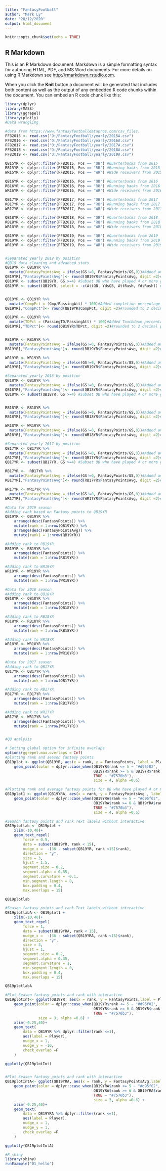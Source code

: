```yaml
---
title: "FantasyFootball"
author: "Mark Ly"
date: "28/12/2020"
output: html_document
---
```


```r
knitr::opts_chunk$set(echo = TRUE)
```

## R Markdown

This is an R Markdown document. Markdown is a simple formatting syntax for authoring HTML, PDF, and MS Word documents. For more details on using R Markdown see <http://rmarkdown.rstudio.com>.

When you click the **Knit** button a document will be generated that includes both content as well as the output of any embedded R code chunks within the document. You can embed an R code chunk like this:

```r
library(dplyr)
library(MASS)
library(ggrepel)
library(plotly)
#Data wrangling 

#data from https://www.fantasyfootballdatapros.com/csv_files. 
FFB2015 <- read.csv("D:/FantasyFootball/yearly/2015A.csv") 
FFB2016 <- read.csv("D:/FantasyFootball/yearly/2016A.csv") 
FFB2017 <- read.csv("D:/FantasyFootball/yearly/2017A.csv") 
FFB2018 <- read.csv("D:/FantasyFootball/yearly/2018A.csv") 
FFB2019 <- read.csv("D:/FantasyFootball/yearly/2019A.csv")

QB15YR <- dplyr::filter(FFB2015, Pos == "QB") #Quarterbacks from 2015
RB15YR <- dplyr::filter(FFB2015, Pos == "RB") #Running backs from 2015
WR15YR <- dplyr::filter(FFB2015, Pos == "WR") #Wide receivers from 2015

QB16YR <- dplyr::filter(FFB2016, Pos == "QB") #Quarterbacks from 2016
RB16YR <- dplyr::filter(FFB2016, Pos == "RB") #Running backs from 2016
WR16YR <- dplyr::filter(FFB2016, Pos == "WR") #Wide receivers from 2016

QB17YR <- dplyr::filter(FFB2017, Pos == "QB") #Quarterbacks from 2017
RB17YR <- dplyr::filter(FFB2017, Pos == "RB") #Running backs from 2017
WR17YR <- dplyr::filter(FFB2017, Pos == "WR") #Wide receivers from 2017

QB18YR <- dplyr::filter(FFB2018, Pos == "QB") #Quarterbacks from 2018
RB18YR <- dplyr::filter(FFB2018, Pos == "RB") #Running backs from 2018
WR18YR <- dplyr::filter(FFB2018, Pos == "WR") #Wide receivers from 2018

QB19YR <- dplyr::filter(FFB2019, Pos == "QB") #Quarterbacks from 2019
RB19YR <- dplyr::filter(FFB2019, Pos == "RB") #Running backs from 2019
WR19YR <- dplyr::filter(FFB2019, Pos == "WR") #Wide receivers from 2019


#Separated yearly 2019 by position
#QB19 data cleaning and advanced stats 
QB19YR <- QB19YR %>%
  mutate(FantasyPointsAvg = ifelse(GS!=0, FantasyPoints/GS,0))#Added average QB fantasy points per games played 
QB19YR[,"FantasyPointsAvg"]<- round(QB19YR$FantasyPointsAvg, digit =2)#rounded to 2 decimal points
QB19YR <- subset(QB19YR, GS >=4) #Subset QB who have played 4 or more games in the year 
QB19YR <- subset(QB19YR, select = -c(AttQB, YdsQB, AttRush, YdsRush)) #Removing duplicate columns


QB19YR <- QB19YR %>%
  mutate(CompPct = (Cmp/PassingAtt) * 100)#Added completion percentage
QB19YR[,"CompPct"]<- round(QB19YR$CompPct, digit =2)#rounded to 2 decimal points

QB19YR <- QB19YR %>%
  mutate(TDPct = (PassingTD/PassingAtt) * 100)#Added Touchdown percentage
QB19YR[,"TDPct"]<- round(QB19YR$TDPct, digit =2)#rounded to 2 decimal points


RB19YR <- RB19YR %>%
  mutate(FantasyPointsAvg = ifelse(GS!=0, FantasyPoints/GS,0))#Added average fantasy points per games played 
RB19YR[,"FantasyPointsAvg"]<- round(RB19YR$FantasyPointsAvg, digit =2)#rounded to 2 decimal points

WR19YR <- WR19YR %>%
  mutate(FantasyPointsAvg = ifelse(GS!=0, FantasyPoints/GS,0))#Added average fantasy points per games played 
WR19YR[,"FantasyPointsAvg"]<- round(WR19YR$FantasyPointsAvg, digit =2)#rounded to 2 decimal points

#Separated yearly 2018 by position 
QB18YR <- QB18YR %>%
  mutate(FantasyPointsAvg = ifelse(GS!=0, FantasyPoints/GS,0))#Added average QB fantasy points per games played 
QB18YR[,"FantasyPointsAvg"]<- round(QB18YR$FantasyPointsAvg, digit =2)#rounded to 2 decimal points
QB18YR <- subset(QB18YR, GS >=4) #Subset QB who have played 4 or more games in the year 


RB18YR <- RB18YR %>%
  mutate(FantasyPointsAvg = ifelse(GS!=0, FantasyPoints/GS,0))#Added average fantasy points per games played 
RB18YR[,"FantasyPointsAvg"]<- round(RB18YR$FantasyPointsAvg, digit =2)#rounded to 2 decimal points

WR18YR <- WR19YR %>%
  mutate(FantasyPointsAvg = ifelse(GS!=0, FantasyPoints/GS,0))#Added average fantasy points per games played 
WR18YR[,"FantasyPointsAvg"]<- round(WR18YR$FantasyPointsAvg, digit =2)#rounded to 2 decimal points

#Separated yearly 2017 by position 
QB17YR <- QB17YR %>%
  mutate(FantasyPointsAvg = ifelse(GS!=0, FantasyPoints/GS,0))#Added average QB fantasy points per games played 
QB17YR[,"FantasyPointsAvg"]<- round(QB17YR$FantasyPointsAvg, digit =2)#rounded to 2 decimal points
QB17YR <- subset(QB17YR, GS >=4) #Subset QB who have played 4 or more games in the year 

RB17YR <-  RB17YR %>%
  mutate(FantasyPointsAvg = ifelse(GS!=0, FantasyPoints/GS,0))#Added average fantasy points per games played 
RB17YR[,"FantasyPointsAvg"]<- round(RB17YR$FantasyPointsAvg, digit =2)#rounded to 2 decimal points

WR17YR <- WR17YR %>%
  mutate(FantasyPointsAvg = ifelse(GS!=0, FantasyPoints/GS,0))#Added average fantasy points per games played 
WR17YR[,"FantasyPointsAvg"]<- round(WR17YR$FantasyPointsAvg, digit =2)#rounded to 2 decimal points

#Data for 2019 season
#Adding rank based on Fantasy points to QB19YR
QB19YR <- QB19YR %>% 
    arrange(desc(FantasyPoints)) %>%
    mutate(rank = 1:nrow(QB19YR)) %>%
    arrange(desc(FantasyPointsAvg)) %>%
    mutate(rank1 = 1:nrow(QB19YR))

#Adding rank to RB19YR
RB19YR <- RB19YR %>% 
    arrange(desc(FantasyPoints)) %>%
    mutate(rank = 1:nrow(RB19YR))

#Adding rank to WR19YR
WR19YR <- WR19YR %>% 
    arrange(desc(FantasyPoints)) %>%
    mutate(rank = 1:nrow(WR19YR))

#Data for 2018 season
#Adding rank to QB18YR
QB18YR <- QB18YR %>% 
    arrange(desc(FantasyPoints)) %>%
    mutate(rank = 1:nrow(QB18YR))

#Adding rank to RB18YR
RB18YR <- RB18YR %>% 
    arrange(desc(FantasyPoints)) %>%
    mutate(rank = 1:nrow(RB18YR))

#Adding rank to WR18YR
WR18YR <- WR18YR %>% 
    arrange(desc(FantasyPoints)) %>%
    mutate(rank = 1:nrow(WR18YR))

#Data for 2017 season
#Adding rank to QB17YR
QB17YR <- QB17YR %>% 
    arrange(desc(FantasyPoints)) %>%
    mutate(rank = 1:nrow(QB17YR))

#Adding rank to RB17YR
RB17YR <- RB17YR %>% 
    arrange(desc(FantasyPoints)) %>%
    mutate(rank = 1:nrow(RB17YR))

#Adding rank to WR17YR
WR17YR <- WR17YR %>% 
    arrange(desc(FantasyPoints)) %>%
    mutate(rank = 1:nrow(WR17YR))



```

```r
#QB analysis 

# Setting global option for infinite overlaps 
options(ggrepel.max.overlaps = Inf)
#plotting rank and season fantasy points
QB19plot <- ggplot(QB19YR, aes(x = rank, y = FantasyPoints, label = Player))+
    geom_point(color = dplyr::case_when(QB19YR$rank <= 5 ~ "#d95f02",
                                        QB19YR$rank >= 6 & QB19YR$rank <=10 ~ "#1be9e7",
                                        TRUE ~ "#7570b3"),
                                        size = 4, alpha =0.6)

#Plotting rank and average fantasy points for QB who have played 4 or more games in the season 
QB19plot1 <- ggplot(QB19YRA, aes(x = rank, y = FantasyPointsAvg , label = Player))+
    geom_point(color = dplyr::case_when(QB19YRA$rank <= 5 ~ "#d95f02",
                                        QB19YRA$rank >= 6 & QB19YRA$rank <=10 ~ "#1be9e7",
                                        TRUE ~ "#7570b3"),
                                        size = 4, alpha =0.6)

#Season fantasy points and rank Text labels without interactive 
QB19plotlab <- QB19plot +
    xlim(-10,40)+
    geom_text_repel(
        force = 0.5,
        data = subset(QB19YR, rank < 15),
        nudge_x =  -(36 - subset(QB19YR, rank <15)$rank),
        direction = "y",
        size = 3,
        hjust = 1.5,
        segment.size = 0.2,
        segment.alpha = 0.35,
        segment.curvature = -0.1,
        min.segment.length = 0, 
        box.padding = 0.4, 
        max.overlaps = 15)

QB19plotlab

#Season fantasy points and rank Text labels without interactive 
QB19plotlabA <- QB19plot1 +
    xlim(-10,40)+
    geom_text_repel(
        force = 1,
        data = subset(QB19YRA, rank < 15),
        nudge_x =  -(36 - subset(QB19YRA, rank <15)$rank),
        direction = "y",
        size = 3,
        hjust = 1,
        segment.size = 0.2,
        segment.alpha = 0.35,
        segment.curvature = 1,
        min.segment.length = 0, 
        box.padding = 0.4, 
        max.overlaps = 15)

QB19plotlabA

#Plot Season fantasy points and rank with interactive
QB19plotInt<- ggplot(QB19YR, aes(x = rank, y = FantasyPoints,label = Player))+
    geom_point(color = dplyr::case_when(QB19YR$rank <= 5 ~ "#d95f02",
                                        QB19YR$rank >= 6 & QB19YR$rank <=10 ~ "#1be9e7",
                                        TRUE ~ "#7570b3"),
               size = 3, alpha =0.6) +
    xlim(-0.25,40)+
    geom_text(
        data = QB19YR %>% dplyr::filter(rank <=1),
        aes(label = Player),
        nudge_x = 1,
        nudge_y = -10,
        check_overlap =F
    )

ggplotly(QB19plotInt)


#Plot Season fantasy points and rank with interactive
QB19plotIntA<- ggplot(QB19YRA, aes(x = rank, y = FantasyPointsAvg,label = Player))+
    geom_point(color = dplyr::case_when(QB19YRA$rank <= 5 ~ "#d95f02",
                                        QB19YRA$rank >= 6 & QB19YRA$rank <=10 ~ "#1be9e7",
                                        TRUE ~ "#7570b3"),
                                        size = 3, alpha =0.6) +
    xlim(-0.25,40)+
    geom_text(
        data = QB19YRA %>% dplyr::filter(rank <=1),
        aes(label = Player),
        nudge_x = 1,
        nudge_y = 1,
        check_overlap =F
    )

ggplotly(QB19plotIntA)
```

```r
#R shiny 
library(shiny)
runExample("01_hello")

```

